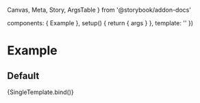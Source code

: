   Canvas,
  Meta,
  Story,
  ArgsTable
} from '@storybook/addon-docs'

  components: { Example },
  setup() {
    return { args }
  },
  template: '<Example v-bind="args" />'
})

<Meta title='Components/Example' component={Example} />

# Example

<ArgsTable of={Example} />

## Default

<Canvas>
  <Story
    name='Default'
    args={{
      msg: 'The count is :'
    }}
  >
    {SingleTemplate.bind()}
  </Story>
</Canvas>